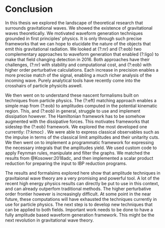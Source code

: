 # Conclusion {#sec-conclusion}

In this thesis we explored the landscape of theoretical research that surrounds gravitational waves.  We showed the existence of gravitational waves theoretically. We motivated waveform generation techniques grounded in first principles' physics. It is only through such precise frameworks that we can hope to elucidate the nature of the objects that emit this gravitational radiation. We looked at (?:nr)  and (?:eob)  two complementary approaches to waveform generation that enabled (?:ligo)  to make that field changing detection in 2016. Both approaches have their challenges, (?:nr)  with stability and computational cost, and (?:eob)  with higher order perturbative calculations. Each increase in precision enables a more precise match of the signal, enabling a much richer analysis of the incoming wave. Purely analytical tools have recently come into the crosshairs of particle physicits aswell.

 We then went on to understand these nascent formalisms built on techniques from particle physics. The (?:eft)  matching approach enables a simple map from (?:eob)  to amplitudes computed in the potential kinematic region. This, and (?:eob)  in general, struggle to use and implement dissipation however. The Hamiltonian framework has to be somehow augmented with the dissipative forces. This motivates frameworks that sidestep the (?:eob)  framework. We explored the most developed one currently: (?:kmoc) . We were able to express classical observables such as the impulse in terms of the classical limit amplitudes and their unitarity cuts. We then went on to implement a programmatic framework for expressing the necessary integrals that the amplitudes yield. We used custom code to apply Feynman rules, manipulate and filter the graphs. We matched the results from @Kosower:2018adc, and then implemented a scalar product reduction for preparing the input to IBP reduction programs.

 The results and formalsims explored here show that amplitude techniques in gravitaional wave theory are a very promising and powerful tool. A lot of the recent high energy physics results can directly be put to use in this context, and can already outperfom traditional methods. The higher perturbative order frontier however is increasingly difficult. At some point in the near future, these computations will have exhausted the techniques currently in use for particle physics. The next step is to develop new techniques that can be applied to both fields. Important work needs to be done to have a fully amplitude based waveform generation framework. This might be the next revolution in gravitational wave theory.